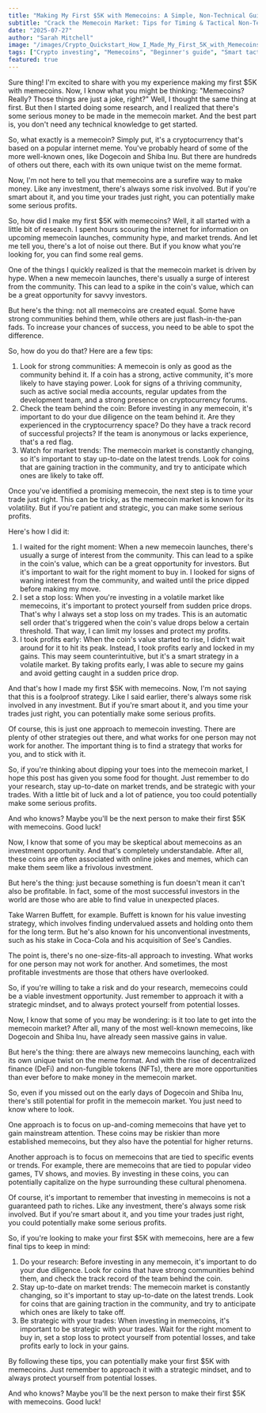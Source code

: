 ```yaml
---
title: "Making My First $5K with Memecoins: A Simple, Non-Technical Guide to Smart Crypto Investing"
subtitle: "Crack the Memecoin Market: Tips for Timing & Tactical Non-Technical Trading"
date: "2025-07-27"
author: "Sarah Mitchell"
image: "/images/Crypto_Quickstart_How_I_Made_My_First_5K_with_Memecoins__No_technical_knowledge_neededjust_the_right_timing_and_tactics_23d6007c.jpg"
tags: ["Crypto investing", "Memecoins", "Beginner's guide", "Smart tactics"]
featured: true
---
```


Sure thing! I'm excited to share with you my experience making my first $5K with memecoins. Now, I know what you might be thinking: "Memecoins? Really? Those things are just a joke, right?" Well, I thought the same thing at first. But then I started doing some research, and I realized that there's some serious money to be made in the memecoin market. And the best part is, you don't need any technical knowledge to get started.

So, what exactly is a memecoin? Simply put, it's a cryptocurrency that's based on a popular internet meme. You've probably heard of some of the more well-known ones, like Dogecoin and Shiba Inu. But there are hundreds of others out there, each with its own unique twist on the meme format.

Now, I'm not here to tell you that memecoins are a surefire way to make money. Like any investment, there's always some risk involved. But if you're smart about it, and you time your trades just right, you can potentially make some serious profits.

So, how did I make my first $5K with memecoins? Well, it all started with a little bit of research. I spent hours scouring the internet for information on upcoming memecoin launches, community hype, and market trends. And let me tell you, there's a lot of noise out there. But if you know what you're looking for, you can find some real gems.

One of the things I quickly realized is that the memecoin market is driven by hype. When a new memecoin launches, there's usually a surge of interest from the community. This can lead to a spike in the coin's value, which can be a great opportunity for savvy investors.

But here's the thing: not all memecoins are created equal. Some have strong communities behind them, while others are just flash-in-the-pan fads. To increase your chances of success, you need to be able to spot the difference.

So, how do you do that? Here are a few tips:

1. Look for strong communities: A memecoin is only as good as the community behind it. If a coin has a strong, active community, it's more likely to have staying power. Look for signs of a thriving community, such as active social media accounts, regular updates from the development team, and a strong presence on cryptocurrency forums.
2. Check the team behind the coin: Before investing in any memecoin, it's important to do your due diligence on the team behind it. Are they experienced in the cryptocurrency space? Do they have a track record of successful projects? If the team is anonymous or lacks experience, that's a red flag.
3. Watch for market trends: The memecoin market is constantly changing, so it's important to stay up-to-date on the latest trends. Look for coins that are gaining traction in the community, and try to anticipate which ones are likely to take off.

Once you've identified a promising memecoin, the next step is to time your trade just right. This can be tricky, as the memecoin market is known for its volatility. But if you're patient and strategic, you can make some serious profits.

Here's how I did it:

1. I waited for the right moment: When a new memecoin launches, there's usually a surge of interest from the community. This can lead to a spike in the coin's value, which can be a great opportunity for investors. But it's important to wait for the right moment to buy in. I looked for signs of waning interest from the community, and waited until the price dipped before making my move.
2. I set a stop loss: When you're investing in a volatile market like memecoins, it's important to protect yourself from sudden price drops. That's why I always set a stop loss on my trades. This is an automatic sell order that's triggered when the coin's value drops below a certain threshold. That way, I can limit my losses and protect my profits.
3. I took profits early: When the coin's value started to rise, I didn't wait around for it to hit its peak. Instead, I took profits early and locked in my gains. This may seem counterintuitive, but it's a smart strategy in a volatile market. By taking profits early, I was able to secure my gains and avoid getting caught in a sudden price drop.

And that's how I made my first $5K with memecoins. Now, I'm not saying that this is a foolproof strategy. Like I said earlier, there's always some risk involved in any investment. But if you're smart about it, and you time your trades just right, you can potentially make some serious profits.

Of course, this is just one approach to memecoin investing. There are plenty of other strategies out there, and what works for one person may not work for another. The important thing is to find a strategy that works for you, and to stick with it.

So, if you're thinking about dipping your toes into the memecoin market, I hope this post has given you some food for thought. Just remember to do your research, stay up-to-date on market trends, and be strategic with your trades. With a little bit of luck and a lot of patience, you too could potentially make some serious profits.

And who knows? Maybe you'll be the next person to make their first $5K with memecoins. Good luck!

Now, I know that some of you may be skeptical about memecoins as an investment opportunity. And that's completely understandable. After all, these coins are often associated with online jokes and memes, which can make them seem like a frivolous investment.

But here's the thing: just because something is fun doesn't mean it can't also be profitable. In fact, some of the most successful investors in the world are those who are able to find value in unexpected places.

Take Warren Buffett, for example. Buffett is known for his value investing strategy, which involves finding undervalued assets and holding onto them for the long term. But he's also known for his unconventional investments, such as his stake in Coca-Cola and his acquisition of See's Candies.

The point is, there's no one-size-fits-all approach to investing. What works for one person may not work for another. And sometimes, the most profitable investments are those that others have overlooked.

So, if you're willing to take a risk and do your research, memecoins could be a viable investment opportunity. Just remember to approach it with a strategic mindset, and to always protect yourself from potential losses.

Now, I know that some of you may be wondering: is it too late to get into the memecoin market? After all, many of the most well-known memecoins, like Dogecoin and Shiba Inu, have already seen massive gains in value.

But here's the thing: there are always new memecoins launching, each with its own unique twist on the meme format. And with the rise of decentralized finance (DeFi) and non-fungible tokens (NFTs), there are more opportunities than ever before to make money in the memecoin market.

So, even if you missed out on the early days of Dogecoin and Shiba Inu, there's still potential for profit in the memecoin market. You just need to know where to look.

One approach is to focus on up-and-coming memecoins that have yet to gain mainstream attention. These coins may be riskier than more established memecoins, but they also have the potential for higher returns.

Another approach is to focus on memecoins that are tied to specific events or trends. For example, there are memecoins that are tied to popular video games, TV shows, and movies. By investing in these coins, you can potentially capitalize on the hype surrounding these cultural phenomena.

Of course, it's important to remember that investing in memecoins is not a guaranteed path to riches. Like any investment, there's always some risk involved. But if you're smart about it, and you time your trades just right, you could potentially make some serious profits.

So, if you're looking to make your first $5K with memecoins, here are a few final tips to keep in mind:

1. Do your research: Before investing in any memecoin, it's important to do your due diligence. Look for coins that have strong communities behind them, and check the track record of the team behind the coin.
2. Stay up-to-date on market trends: The memecoin market is constantly changing, so it's important to stay up-to-date on the latest trends. Look for coins that are gaining traction in the community, and try to anticipate which ones are likely to take off.
3. Be strategic with your trades: When investing in memecoins, it's important to be strategic with your trades. Wait for the right moment to buy in, set a stop loss to protect yourself from potential losses, and take profits early to lock in your gains.

By following these tips, you can potentially make your first $5K with memecoins. Just remember to approach it with a strategic mindset, and to always protect yourself from potential losses.

And who knows? Maybe you'll be the next person to make their first $5K with memecoins. Good luck!